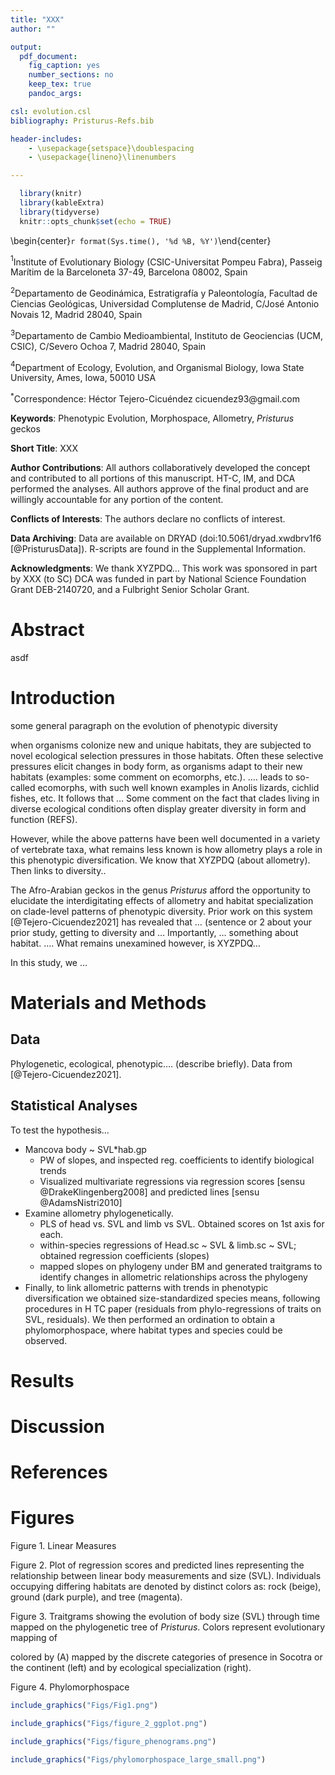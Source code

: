 ```yaml
---
title: "XXX"
author: ""

output:
  pdf_document:
    fig_caption: yes
    number_sections: no
    keep_tex: true
    pandoc_args:

csl: evolution.csl
bibliography: Pristurus-Refs.bib

header-includes:
    - \usepackage{setspace}\doublespacing
    - \usepackage{lineno}\linenumbers

---
```


```r
  library(knitr)
  library(kableExtra)
  library(tidyverse)
  knitr::opts_chunk$set(echo = TRUE)
```

\begin{center}
\textbf{H{\'{e}}ctor Tejero-Cicu{\'{e}}ndez$^{1,*}$,  Iris Men{\'{e}}ndez$^{2,3}$, Salvador Carranza$^{1}$, and Dean C. Adams$^{4}$} 
\end{center}

\begin{center}`r format(Sys.time(), '%d %B, %Y')`\end{center}

$^{1}$Institute of Evolutionary Biology (CSIC-Universitat Pompeu Fabra), Passeig Marítim de la Barceloneta 37-49, Barcelona 08002, Spain

$^{2}$Departamento de Geodinámica, Estratigrafía y Paleontología, Facultad de Ciencias Geológicas,
Universidad Complutense de Madrid, C/José Antonio Novais 12, Madrid 28040, Spain

$^{3}$Departamento de Cambio Medioambiental, Instituto de Geociencias (UCM, CSIC), C/Severo Ochoa 7,
Madrid 28040, Spain

$^{4}$Department of Ecology, Evolution, and Organismal Biology, Iowa State University, Ames, Iowa, 50010 USA

$^{*}$Correspondence: Héctor Tejero-Cicuéndez cicuendez93@gmail.com

\hfill\break
**Keywords**: Phenotypic Evolution, Morphospace, Allometry, *Pristurus* geckos  \hfill\break

**Short Title**: XXX \hfill\break

**Author Contributions**:  All authors collaboratively developed the concept and contributed to all portions of this manuscript. HT-C, IM, and DCA performed the analyses. All authors approve of the final product and are willingly accountable for any portion of the content.\hfill\break

**Conflicts of Interests**:  The authors declare no conflicts of interest.\hfill\break

**Data Archiving**: Data are available on DRYAD (doi:10.5061/dryad.xwdbrv1f6 [@PristurusData]). R-scripts are found in the Supplemental Information. \hfill\break

**Acknowledgments**: We thank XYZPDQ... This work was sponsored in part by XXX (to SC) DCA was funded in part by National Science Foundation Grant DEB-2140720, and a Fulbright Senior Scholar Grant. 

\newpage

# Abstract

asdf

\newpage

# Introduction

some general paragraph on the evolution of phenotypic diversity \hfill\break


when organisms colonize new and unique habitats, they are subjected to novel ecological selection pressures in those habitats. Often these selective pressures elicit changes in body form, as organisms adapt to their new habitats (examples: some comment on ecomorphs, etc.).  .... leads to so-called ecomorphs, with such well known examples in Anolis lizards, cichlid fishes, etc.  It follows that ... Some comment on the fact that clades living in diverse ecological conditions often display greater diversity in form and function (REFS).

However, while the above patterns have been well documented in a variety of vertebrate taxa, what remains less known is how allometry plays a role in this phenotypic diversification.  We know that XYZPDQ (about allometry).  Then links to diversity.. 

The Afro-Arabian geckos in the genus *Pristurus* afford the opportunity to elucidate the interdigitating effects of allometry and habitat specialization on clade-level patterns of phenotypic diversity. Prior work on this system [@Tejero-Cicuendez2021] has revealed that ... (sentence or 2 about your prior study, getting to diversity and ... Importantly, ... something about habitat.  .... What remains unexamined however, is XYZPDQ...

In this study, we ...

# Materials and Methods

## Data

Phylogenetic, ecological, phenotypic.... (describe briefly). Data from [@Tejero-Cicuendez2021]. 

## Statistical Analyses

To test the hypothesis...

- Mancova body ~ SVL*hab.gp
  - PW of slopes, and inspected reg. coefficients to identify biological trends
  - Visualized multivariate regressions via regression scores [sensu @DrakeKlingenberg2008] and predicted lines [sensu @AdamsNistri2010] 
- Examine allometry phylogenetically. 
  - PLS of head vs. SVL and limb vs SVL.  Obtained scores on 1st axis for each.
  - within-species regressions of Head.sc ~ SVL & limb.sc ~ SVL; obtained regression coefficients (slopes)
  - mapped slopes on phylogeny under BM and generated traitgrams to identify changes in allometric relationships across the phylogeny
- Finally, to link allometric patterns with trends in phenotypic diversification we obtained size-standardized species means, following procedures in H TC paper (residuals from phylo-regressions of traits on SVL, residuals). We then performed an ordination to obtain a phylomorphospace, where habitat types and species could be observed. 

# Results

# Discussion

\newpage

# References {-}

 \setlength{\parindent}{-0.25in}
 \setlength{\leftskip}{0.25in}
 \setlength{\parskip}{8pt}
 \noindent
 
<div id="refs"></div>

\newpage

# Figures

Figure 1. Linear Measures \hfill\break

Figure 2. Plot of regression scores and predicted lines representing the relationship between linear body measurements and size (SVL). Individuals occupying differing habitats are denoted by distinct colors as: rock (beige), ground (dark purple), and tree (magenta).  \hfill\break

Figure 3. Traitgrams showing the evolution of body size (SVL) through time mapped on the phylogenetic tree of *Pristurus*. Colors represent evolutionary mapping of 

colored by (A) mapped by the discrete categories of presence in Socotra or the continent (left) and by ecological specialization (right). \hfill\break

Figure 4. Phylomorphospace

\newpage

```r

include_graphics("Figs/Fig1.png")
```

\newpage

```r

include_graphics("Figs/figure_2_ggplot.png")
```

\newpage

```r

include_graphics("Figs/figure_phenograms.png")
```

\newpage

```r

include_graphics("Figs/phylomorphospace_large_small.png")
```
